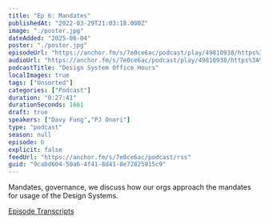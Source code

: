 ```yaml
---
title: "Ep 6: Mandates"
publishedAt: "2022-03-29T21:03:18.000Z"
image: "./poster.jpg"
dateAdded: "2025-06-04"
poster: "./poster.jpg"
episodeUrl: "https://anchor.fm/s/7e0ce6ac/podcast/play/49810938/https%3A%2F%2Fd3ctxlq1ktw2nl.cloudfront.net%2Fstaging%2F2022-2-29%2F256718222-44100-2-493945326d20b.m4a"
audioUrl: "https://anchor.fm/s/7e0ce6ac/podcast/play/49810938/https%3A%2F%2Fd3ctxlq1ktw2nl.cloudfront.net%2Fstaging%2F2022-2-29%2F256718222-44100-2-493945326d20b.m4a"
podcastTitle: "Design System Office Hours"
localImages: true
tags: ["Unsorted"]
categories: ["Podcast"]
duration: "0:27:41"
durationSeconds: 1661
draft: true
speakers: ["Davy Fung","PJ Onori"]
type: "podcast"
season: null
episode: 6
explicit: false
feedUrl: "https://anchor.fm/s/7e0ce6ac/podcast/rss"
guid: "9cabd604-50a6-4f41-8d41-8e72825915c9"
---
```

Mandates, governance, we discuss how our orgs approach the mandates for usage of the Design Systems.

[Episode Transcripts](https://docs.google.com/document/d/1eBPOj7pQJBKCsc4uWlMM1XwwfTOLiK7Av_qEbwu2F_M/edit)
